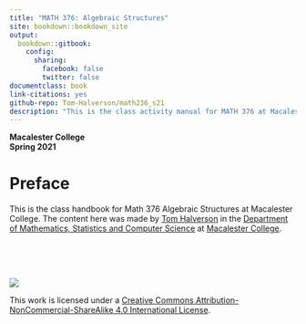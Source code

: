 ```yaml
--- 
title: "MATH 376: Algebraic Structures"
site: bookdown::bookdown_site
output:
  bookdown::gitbook:
    config:
      sharing:
        facebook: false
        twitter: false
documentclass: book
link-citations: yes
github-repo: Tom-Halverson/math236_s21
description: "This is the class activity manual for MATH 376 at Macalester College."
---
```



**Macalester College**    
**Spring 2021**

# Preface {-}



This is the class handbook for Math 376 Algebraic Structures at Macalester College. The content here was made by [Tom Halverson](https://www.macalester.edu/~halverson/) in the [Department  of Mathematics, Statistics and Computer Science](https://www.macalester.edu/mscs/) at [Macalester College](https://www.macalester.edu/).

<br>
<br>
<br>

![](https://i.creativecommons.org/l/by-nc-sa/4.0/88x31.png)

This work is licensed under a [Creative Commons Attribution-NonCommercial-ShareAlike 4.0 International License](https://creativecommons.org/licenses/by-nc-sa/4.0/).
